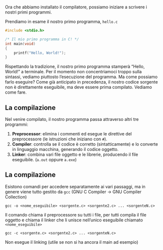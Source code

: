 ::: {.content-visible unless-format="revealjs"}
Ora che abbiamo installato il compilatore, possiamo iniziare a scrivere i nostri primi programmi.
:::

Prendiamo in esame il nostro primo programma, `hello.c`

```.c
#include <stdio.h>

/* Il mio primo programma in C! */
int main(void)
{
    printf("Hello, World!");
}
```

::: {.content-visible unless-format="revealjs"}
Rispettando la tradizione, il nostro primo programma stamperà "Hello, World!" a terminale. Per il momento non concentriamoci troppo sulla sintassi, vediamo piuttosto l'esecuzione del programma. Ma come possiamo farlo eseguire? Come già anticipato in precedenza, il nostro codice sorgente non è direttamente eseguibile, ma deve essere prima compilato. Vediamo come fare.
:::

::: {.content-visible when-format="revealjs"}
## La compilazione {transition=none}
:::

Nel venire compilato, il nostro programma passa attraverso altri tre programmi:

1. **Preprocessor**: elimina i commenti ed esegue le direttive del preprocessore (le istruzioni che iniziano con `#`).
2. **Compiler**: controlla se il codice è corretto (sintatticamente) e lo converte in linguaggio macchina, generando il codice oggetto.
3. **Linker**: combina vari file oggetto e le librerie, producendo il file eseguibile. (`a.out` oppure `a.exe`)

::: {.content-visible when-format="revealjs"}
## La compilazione
:::

Esistono comandi per accedere separatamente ai vari passaggi, ma in genere viene tutto gestito da `gcc` (GNU C Compiler $\rightarrow$ GNU Compiler Collection)

```
gcc -o <nome_eseguibile> <sorgente.c> <sorgente2.c> ... <sorgenteN.c>
```

Il comando chiama il preprocessore su tutti i file, per tutti compila il file oggetto e chiama il linker che li unisce nell'unico eseguibile chiamato `<nome_eseguibile>`

::: {.callout-note}
```
gcc -c <sorgente.c> <sorgente2.c> ... <sorgenteN.c>
```

Non esegue il linking (utile se non si ha ancora il main ad esempio)
:::
